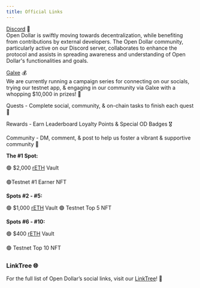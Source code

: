 ```yaml
---
title: Official Links
---
```


[Discord](https://discord.com/invite/UbTUfuGBrS) 💬\
Open Dollar is swiftly moving towards decentralization, while benefiting from contributions by external developers. The Open Dollar community, particularly active on our Discord server, collaborates to enhance the protocol and assists in spreading awareness and understanding of Open Dollar's functionalities and goals.

[Galxe](https://galxe.com/opendollar) 💰\
We are currently running a campaign series for connecting on our socials, trying our testnet app, & engaging in our community via Galxe with a whopping $10,000 in prizes! 🏅

Quests - Complete social, community, & on-chain tasks to finish each quest 📝

Rewards - Earn Leaderboard Loyalty Points & Special OD Badges 🎖️

Community - DM, comment, & post to help us foster a vibrant & supportive community 👥

**The #1 Spot:**

🟢 $2,000 [rETH](https://twitter.com/search?q=%24rETH\&src=cashtag_click) Vault

🟢Testnet #1 Earner NFT

**Spots #2 - #5:**

🟢 $1,000 [rETH](https://twitter.com/search?q=%24rETH\&src=cashtag_click) Vault
🟢 Testnet Top 5 NFT

**Spots #6 - #10:**

🟢 $400 [rETH](https://twitter.com/search?q=%24rETH\&src=cashtag_click) Vault

🟢 Testnet Top 10 NFT

### LinkTree 🌐

For the full list of Open Dollar’s social links, visit our [LinkTree](https://linktr.ee/opendollar)! 🔗
